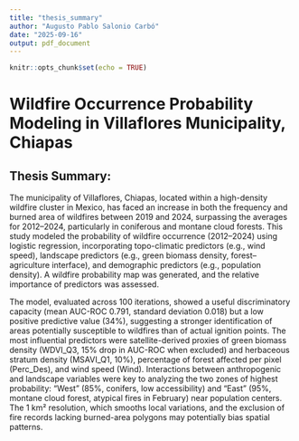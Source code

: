```yaml
---
title: "thesis_summary"
author: "Augusto Pablo Salonio Carbó"
date: "2025-09-16"
output: pdf_document
---
```


```r
knitr::opts_chunk$set(echo = TRUE)
```

# Wildfire Occurrence Probability Modeling in Villaflores Municipality, Chiapas

## Thesis Summary:

The municipality of Villaflores, Chiapas, located within a high-density wildfire cluster in Mexico, has faced an increase in both the frequency and burned area of wildfires between 2019 and 2024, surpassing the averages for 2012–2024, particularly in coniferous and montane cloud forests. This study modeled the probability of wildfire occurrence (2012–2024) using logistic regression, incorporating topo-climatic predictors (e.g., wind speed), landscape predictors (e.g., green biomass density, forest–agriculture interface), and demographic predictors (e.g., population density). A wildfire probability map was generated, and the relative importance of predictors was assessed.

The model, evaluated across 100 iterations, showed a useful discriminatory capacity (mean AUC-ROC 0.791, standard deviation 0.018) but a low positive predictive value (34%), suggesting a stronger identification of areas potentially susceptible to wildfires than of actual ignition points. The most influential predictors were satellite-derived proxies of green biomass density (WDVI_Q3, 15% drop in AUC-ROC when excluded) and herbaceous stratum density (MSAVI_Q1, 10%), percentage of forest affected per pixel (Perc_Des), and wind speed (Wind). Interactions between anthropogenic and landscape variables were key to analyzing the two zones of highest probability: “West” (85%, conifers, low accessibility) and “East” (95%, montane cloud forest, atypical fires in February) near population centers. The 1 km² resolution, which smooths local variations, and the exclusion of fire records lacking burned-area polygons may potentially bias spatial patterns.
